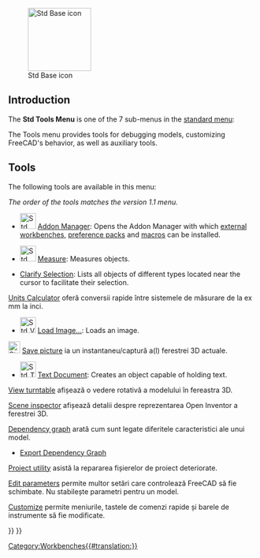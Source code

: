 <languages/>

{{Docnav
|[[Std_View_Menu|Std View Menu]]
|[[Std_Macro_Menu|Std MacroMenu]]
|[[Std_Base|Std Base]]
|IconL=
|IconR=
|IconC=Freecad.svg
}}

[[Image:Freecad.svg|thumb|128px|Std Base icon]]

{{TOCright}}

==Introduction==

The '''Std Tools Menu''' is one of the 7 sub-menus in the [[Standard_Menu|standard menu]]:

<div class="mw-translate-fuzzy">
{{StdMenu|Tools}}
</div>

<!--Please keep info below synchronized with Standard_Menu-->
The Tools menu provides tools for debugging models, customizing FreeCAD's behavior, as well as auxiliary tools.

==Tools==

The following tools are available in this menu:

''The order of the tools matches the version 1.1 menu.''

* [[Image:Std_AddonMgr.svg|32px]] [[Std_AddonMgr|Addon Manager]]: Opens the Addon Manager with which [[External_workbenches|external workbenches]], [[Preference_Packs|preference packs]] and [[macros|macros]] can be installed.

* [[Image:Std_Measure.svg|32px]] [[Std_Measure|Measure]]: Measures objects. {{Version|1.0}}

* [[Std_ClarifySelection|Clarify Selection]]: Lists all objects of different types located near the cursor to facilitate their selection. {{Version|1.1}}

<div class="mw-translate-fuzzy">
[[Std UnitsCalculator|Units Calculator]] oferă conversii rapide între sistemele de măsurare de la ex mm la inci.
</div>

* [[Image:Std_ViewLoadImage.svg|32px]] [[Std_ViewLoadImage|Load Image…]]: Loads an image. {{Version|0.21}}

<div class="mw-translate-fuzzy">
[[File:Std_ViewScreenShot.png|24px]] [[Std ViewScreenShot|Save picture]] ia un instantaneu/captură a(l) ferestrei 3D actuale.
</div>

* [[Image:Std_TextDocument.svg|32px]] [[Std_TextDocument|Text Document]]: Creates an object capable of holding text.

<div class="mw-translate-fuzzy">
[[Spinning|View turntable]] afișează o vedere rotativă a modelului în fereastra 3D.
</div>

<div class="mw-translate-fuzzy">
[[Std SceneInspector|Scene inspector]] afișează detalii despre reprezentarea Open Inventor a ferestrei 3D.
</div>

<div class="mw-translate-fuzzy">
[[Std_DependencyGraph|Dependency graph]] arată cum sunt legate diferitele caracteristici ale unui model.
</div>

* [[Std_ExportDependencyGraph|Export Dependency Graph]] {{Version|0.21}}

<div class="mw-translate-fuzzy">
[[Std_ProjectUtil|Project utility]] asistă la repararea fișierelor de proiect deteriorate.
</div>

<div class="mw-translate-fuzzy">
[[Std DlgParameter|Edit parameters]] permite multor setări care controlează FreeCAD să fie schimbate. Nu stabilește parametri pentru un model.
</div>

<div class="mw-translate-fuzzy">
[[Interface Customization|Customize]] permite meniurile, tastele de comenzi rapide și barele de instrumente să fie modificate.
</div>


{{Docnav
|[[Std_View_Menu|Std View Menu]]
|[[Std_Macro_Menu|Std MacroMenu]]
|[[Std_Base|Std Base]]
|IconL=
|IconR=
|IconC=Freecad.svg
}}

{{Std_Base_navi{{#translation:}}}}
{{Userdocnavi{{#translation:}}}}
[[Category:Workbenches{{#translation:}}]]